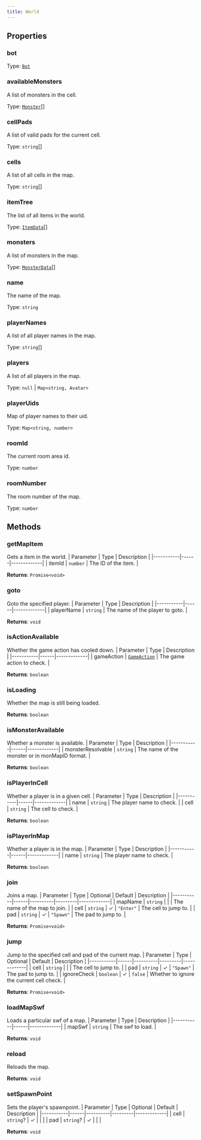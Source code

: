 ```yaml
---
title: World
---
```



## Properties
### bot

Type: [`Bot`](/api-legacy/bot)

### availableMonsters <Badge text="Getter" size="small" />	
A list of monsters in the cell.

Type: [`Monster`](/api-legacy/models/monster)[]

### cellPads <Badge text="Getter" size="small" />	
A list of valid pads for the current cell.

Type: `string`[]

### cells <Badge text="Getter" size="small" />	
A list of all cells in the map.

Type: `string`[]

### itemTree <Badge text="Getter" size="small" />	
The list of all items in the world.

Type: [`ItemData`](/api-legacy/typedefs/itemdata)[]

### monsters <Badge text="Getter" size="small" />	
A list of monsters in the map.

Type: [`MonsterData`](/api-legacy/typedefs/monsterdata)[]

### name <Badge text="Getter" size="small" />	
The name of the map.

Type: `string`

### playerNames <Badge text="Getter" size="small" />	
A list of all player names in the map.

Type: `string`[]

### players <Badge text="Getter" size="small" />	
A list of all players in the map.

Type: `null` \| `Map<string, Avatar>`

### playerUids <Badge text="Getter" size="small" />	
Map of player names to their uid.

Type: `Map<string, number>`

### roomId <Badge text="Getter" size="small" />	
The current room area id.

Type: `number`

### roomNumber <Badge text="Getter" size="small" />	
The room number of the map.

Type: `number`

## Methods

### getMapItem
Gets a item in the world.
| Parameter | Type | Description |
|-----------|------|-------------|
| itemId | `number` | The ID of the item. |

**Returns**: `Promise<void>`

### goto
Goto the specified player.
| Parameter | Type | Description |
|-----------|------|-------------|
| playerName | `string` | The name of the player to goto. |

**Returns**: `void`

### isActionAvailable
Whether the game action has cooled down.
| Parameter | Type | Description |
|-----------|------|-------------|
| gameAction | [`GameAction`](/api-legacy/enums/gameaction) | The game action to check. |

**Returns**: `boolean`

### isLoading
Whether the map is still being loaded.

**Returns**: `boolean`

### isMonsterAvailable
Whether a monster is available.
| Parameter | Type | Description |
|-----------|------|-------------|
| monsterResolvable | `string` | The name of the monster or in monMapID format. |

**Returns**: `boolean`

### isPlayerInCell
Whether a player is in a given cell.
| Parameter | Type | Description |
|-----------|------|-------------|
| name | `string` | The player name to check. |
| cell | `string` | The cell to check. |

**Returns**: `boolean`

### isPlayerInMap
Whether a player is in the map.
| Parameter | Type | Description |
|-----------|------|-------------|
| name | `string` | The player name to check. |

**Returns**: `boolean`

### join
Joins a map.
| Parameter | Type | Optional | Default | Description |
|-----------|------|----------|---------|-------------|
| mapName | `string` |  |  | The name of the map to join. |
| cell | `string` | ✓ | `"Enter"` | The cell to jump to. |
| pad | `string` | ✓ | `"Spawn"` | The pad to jump to. |

**Returns**: `Promise<void>`

### jump
Jump to the specified cell and pad of the current map.
| Parameter | Type | Optional | Default | Description |
|-----------|------|----------|---------|-------------|
| cell | `string` |  |  | The cell to jump to. |
| pad | `string` | ✓ | `"Spawn"` | The pad to jump to. |
| ignoreCheck | `boolean` | ✓ | `false` | Whether to ignore the current cell check. |

**Returns**: `Promise<void>`

### loadMapSwf
Loads a particular swf of a map.
| Parameter | Type | Description |
|-----------|------|-------------|
| mapSwf | `string` | The swf to load. |

**Returns**: `void`

### reload
Reloads the map.

**Returns**: `void`

### setSpawnPoint
Sets the player's spawnpoint.
| Parameter | Type | Optional | Default | Description |
|-----------|------|----------|---------|-------------|
| cell | `string`? | ✓ |  |  |
| pad | `string`? | ✓ |  |  |

**Returns**: `void`
